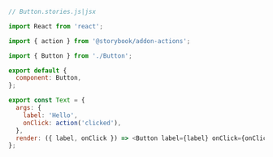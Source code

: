 ```js
// Button.stories.js|jsx

import React from 'react';

import { action } from '@storybook/addon-actions';

import { Button } from './Button';

export default {
  component: Button,
};

export const Text = {
  args: {
    label: 'Hello',
    onClick: action('clicked'),
  },
  render: ({ label, onClick }) => <Button label={label} onClick={onClick} />,
};
```

